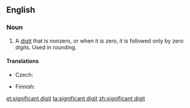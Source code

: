 ==English==
{{wikipedia}}

===Noun===
{{en-noun|head=[[significant]] [[digit]]|pl='''[[significant]] [[digits]]'''}}

# {{mathematics}} A [[digit]] that is nonzero, or when it is zero, it is followed only by zero digits. Used in rounding.

====Translations====
{{trans-top|digit}}
* Czech: {{t-|cs|platná číslice|f}}
{{trans-mid}}
* Finnish: {{t-|fi|merkitsevä}} {{t+|fi|numero}}
{{trans-bottom}}

[[et:significant digit]]
[[ta:significant digit]]
[[zh:significant digit]]
